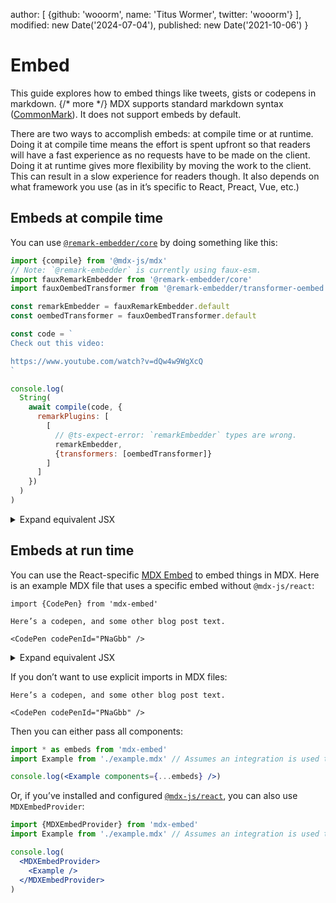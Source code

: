   author: [
    {github: 'wooorm', name: 'Titus Wormer', twitter: 'wooorm'}
  ],
  modified: new Date('2024-07-04'),
  published: new Date('2021-10-06')
}

# Embed

This guide explores how to embed things like tweets, gists or codepens in
markdown. {/* more */}
MDX supports standard markdown syntax ([CommonMark][]).
It does not support embeds by default.

There are two ways to accomplish embeds: at compile time or at runtime.
Doing it at compile time means the effort is spent upfront so that readers will
have a fast experience as no requests have to be made on the client.
Doing it at runtime gives more flexibility by moving the work to the client.
This can result in a slow experience for readers though.
It also depends on what framework you use (as in it’s specific to React, Preact,
Vue, etc.)

## Embeds at compile time

You can use [`@remark-embedder/core`][remark-embedder] by doing something like
this:

```js path="example.js"
import {compile} from '@mdx-js/mdx'
// Note: `@remark-embedder` is currently using faux-esm.
import fauxRemarkEmbedder from '@remark-embedder/core'
import fauxOembedTransformer from '@remark-embedder/transformer-oembed'

const remarkEmbedder = fauxRemarkEmbedder.default
const oembedTransformer = fauxOembedTransformer.default

const code = `
Check out this video:

https://www.youtube.com/watch?v=dQw4w9WgXcQ
`

console.log(
  String(
    await compile(code, {
      remarkPlugins: [
        [
          // @ts-expect-error: `remarkEmbedder` types are wrong.
          remarkEmbedder,
          {transformers: [oembedTransformer]}
        ]
      ]
    })
  )
)
```

<details>
  <summary>Expand equivalent JSX</summary>

  ```jsx path="output.jsx"
  <>
    <p>Check out this video:</p>
    <iframe
      width="200"
      height="113"
      src="https://www.youtube.com/embed/dQw4w9WgXcQ?feature=oembed"
      frameBorder="0"
      allow="accelerometer; autoplay; clipboard-write; encrypted-media; gyroscope; picture-in-picture; web-share"
      allowFullScreen
      title="Rick Astley - Never Gonna Give You Up (Official Music Video)"
    ></iframe>
  </>
  ```
</details>

## Embeds at run time

You can use the React-specific [MDX Embed][mdx-embed] to embed things in MDX.
Here is an example MDX file that uses a specific embed without `@mdx-js/react`:

```mdx path="example.mdx"
import {CodePen} from 'mdx-embed'

Here’s a codepen, and some other blog post text.

<CodePen codePenId="PNaGbb" />
```

<details>
  <summary>Expand equivalent JSX</summary>

  ```jsx path="output.jsx"
  <>
    <p>Here’s a codepen, and some other blog post text.</p>
    <CodePen codePenId="PNaGbb" />
  </>
  ```
</details>

If you don’t want to use explicit imports in MDX files:

```mdx path="example.mdx"
Here’s a codepen, and some other blog post text.

<CodePen codePenId="PNaGbb" />
```

Then you can either pass all components:

```jsx path="example.jsx"
import * as embeds from 'mdx-embed'
import Example from './example.mdx' // Assumes an integration is used to compile MDX -> JS.

console.log(<Example components={...embeds} />)
```

Or, if you’ve installed and configured [`@mdx-js/react`][mdx-react], you can
also use `MDXEmbedProvider`:

```jsx path="example.jsx"
import {MDXEmbedProvider} from 'mdx-embed'
import Example from './example.mdx' // Assumes an integration is used to compile MDX -> JS.

console.log(
  <MDXEmbedProvider>
    <Example />
  </MDXEmbedProvider>
)
```

[commonmark]: https://spec.commonmark.org/current/

[remark-embedder]: https://github.com/remark-embedder/core

[mdx-embed]: https://mdx-embed.netlify.app/

[mdx-react]: /packages/react/
